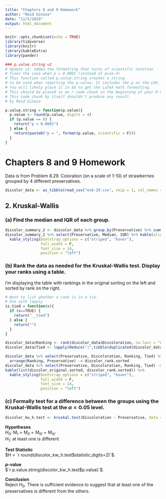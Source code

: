 ```yaml
---
title: "Chapters 8 and 9 Homework"
author: "Reid Ginoza"
date: "11/5/2019"
output: html_document
---
```

  
```r
knitr::opts_chunk$set(echo = TRUE)
library(tidyverse)
library(knitr)
library(kableExtra)
library(pander)
```

```r
### p.value.string v2
# Update v2: added the formatting that turns of scientific notation
# fixes the case when p = 0.0001 (instead of p=1e-4)
# This function called p.value.string creates a string
# to be used when reporting the p-value. It includes the p on the LHS.
# You will likely place it in $$ to get the LaTeX math formatting.
# This should be placed in an r code chunk in the beginning of your R markdown
# This code chunk by itself shouldn't produce any result.
# by Reid Ginoza

p.value.string = function(p.value){
  p.value <- round(p.value, digits = 4)
  if (p.value == 0) {
    return("p < 0.0001")
  } else {
    return(paste0("p = ", format(p.value, scientific = F)))
  }
}
```

# Chapters 8 and 9 Homework

Data is from Problem 8.29.
Coloration (on a scale of 1-10) of strawberries grouped by 4 different preservatives.

```r
discolor_data <- as_tibble(read_csv("ex8-29.csv", skip = 1, col_names = c("Group I", "Group II", "Group III", "Group IV"), col_types = "dddd")) %>% gather(key = "Preservative", value = "Discoloration")

```


## 2.  Kruskal-Wallis
### (a)  Find the median and IQR of each group.
```r
discolor_summary_2 <- discolor_data %>% group_by(Preservative) %>% summarise(Median = median(Discoloration), IQR = round(IQR(Discoloration), digits = 3))
discolor_summary_2 %>% select(Preservative, Median, IQR) %>% kable(align ='lrr',format.args = list(trim = TRUE)) %>%
  kable_styling(bootstrap_options = c("striped", "hover"),
                full_width = F,
                font_size = 14,
                position = "left")
```

### (b)  Rank the data as needed for the Kruskal-Wallis test.  Display your ranks using a table.
I'm displaying the table with rankings in the original sorting on the left and sorted by rank on the right.
```r
# Want to list whether a rank is in a tie.
# Use with lapply
is.tied = function(x){
  if (x==TRUE) {
    return("__tied")
  } else {
    return("")
  }
}

discolor_data$Ranking <- rank(discolor_data$Discoloration, na.last = "na", ties.method = "average")
discolor_data$Tied <- lapply(Reduce("|",tibble(duplicated(discolor_data$Ranking),duplicated(discolor_data$Ranking,fromLast = TRUE))),is.tied)

discolor_data %>% select(Preservative, Discoloration, Ranking, Tied) %>% 
  arrange(Ranking, Preservative) -> discolor_rank.sorted
discolor_data %>% select(Preservative, Discoloration, Ranking, Tied) -> discolor_original.sorted
kable(list(discolor_original.sorted, discolor_rank.sorted)) %>%
  kable_styling(bootstrap_options = c("striped", "hover"),
                full_width = F,
                font_size = 14,
                position = "left")
```

### (c)  Formally test for a difference between the groups using the Kruskal-Wallis test at the $\alpha = 0.05$ level.

```r
discolor_kw_h.test <- kruskal.test(Discoloration ~ Preservative, data = discolor_data)
```

**Hypotheses**<br>
$H_0: \ \textsf{M}_{I} = \textsf{M}_{II} = \textsf{M}_{III} = \textsf{M}_{IV}$ <br> 
$H_1:$ at least one is different


**Test Statistic**<br>
$H = `r round(discolor_kw_h.test$statistic,digits=2)`$.


***p*-value**<br>
$`r p.value.string(discolor_kw_h.test$p.value)`$.

**Conclusion**<br>
Reject $H_0$. There is sufficient evidence to suggest that at least one of the preservatives is different from the others.
